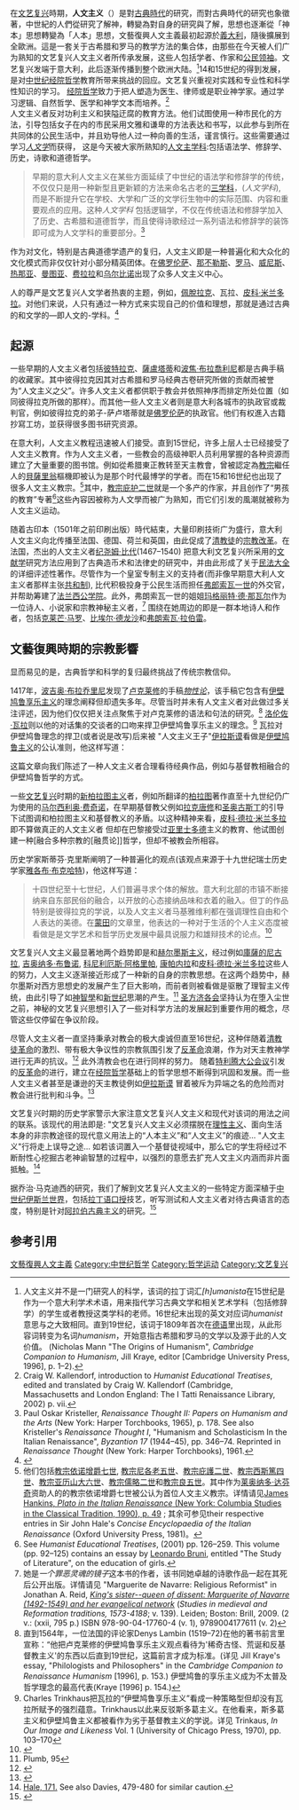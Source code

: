 {{roughtranslation|time=2015-03-07T16:43:57+00:00}}
{{NoteTA
|G1=Popes
}}
{{Humanism}}
在[[文艺复兴|文艺复兴]]時期，'''人文主义'''（{{lang-en|Humanism}}）是對[[古典時代|古典時代]]的研究，而對古典時代的研究也象徵著，中世紀的人們從研究了解神，轉變為對自身的研究與了解，思想也逐漸從「神本」思想轉變為「人本」思想，文藝復興人文主義最初起源於[[義大利|義大利]]，隨後擴展到全歐洲。這是一套关于古希腊和罗马的教学方法的集合体，由那些在今天被人们广为熟知的文艺复兴人文主义者所传承发展，这些人包括学者、作家和[[公民领袖|公民领袖]]。文艺复兴发端于意大利，此后逐渐传播到整个欧洲大陆。<ref>人文主义并不是一门研究人的科学，该词的拉丁词汇''[h]umanista''在15世纪是作为一个意大利学术术语，用来指代学习古典文学和相关艺术学科（包括修辞学）的学生或者教授这类学科的老师。16世纪末出现的英文对应词''humanist''意思与之大致相同。直到19世纪，该词于1809年首次在[[德语中的人文主|德语]]里出现，从此形容词转变为名词''humanism''，开始意指古希腊和罗马的文学以及源于此的人文价值。 (Nicholas Mann "The Origins of Humanism", ''Cambridge Companion to Humanism'', Jill Kraye, editor [Cambridge University Press, 1996], p. 1–2).</ref>14和15世纪的得到发展，是对[[中世纪|中世纪]][[经院哲学|经院哲学]]教育所带来挑战的回应。文艺复兴重视对实践和专业性和科学性知识的学习。 [[经院哲学|经院哲学]]致力于把人塑造为医生、律师或是职业神学家。通过学习逻辑、自然哲学、医学和神学文本而培养。<ref>Craig W. Kallendorf, introduction to ''Humanist Educational Treatises'', edited and translated by Craig W. Kallendorf (Cambridge, Massachusetts and London England: The I Tatti Renaissance Library, 2002) p. vii.</ref><br />

人文主义者反对功利主义和狭隘迂腐的教育方法。他们试图使用一种市民化的方法，引导包括女子在内的市民采用文雅和谦卑的方法表达和书写，以此参与到所在共同体的公民生活中，并且劝导他人过一种向善的生活，谨言慎行。这些需要通过学习''[[人文主义|人文学]]''而获得， 这是今天被大家所熟知的[[人文主学科|人文主学科]]:包括语法学、修辞学、历史，诗歌和道德哲学。<blockquote>早期的意大利人文主义在某些方面延续了中世纪的语法学和修辞学的传统，不仅仅只是用一种新型且更新颖的方法来命名古老的[[三学科|三学科]]，(''人文学科''), 而是不断提升它在学校、大学和广泛的文学衍生物中的实际范围、内容和重要观点的应用。这种''人文学科'' 包括逻辑学，不仅在传统语法和修辞学加入了历史、古希腊和道德哲学，而且使得诗歌经过一系列语法和修辞学的装饰即可成为人文学科的重要部分。<ref>Paul Oskar Kristeller, ''Renaissance Thought II: Papers on Humanism and the Arts'' (New York: Harper Torchbooks, 1965), p. 178. See also Kristeller's ''Renaissance Thought I'', "Humanism and Scholasticism In the Italian Renaissance", ''Byzantion 17'' (1944–45), pp. 346–74. Reprinted in ''Renaissance Thought'' (New York: Harper Torchbooks), 1961.</ref></blockquote> 作为对文化，特别是古典道德学遗产的复归，人文主义即是一种普遍化和大众化的文化模式而非仅仅针对小部分精英团体。在[[佛罗伦萨|佛罗伦萨]]、[[那不勒斯|那不勒斯]]、[[罗马|罗马]]、[[威尼斯|威尼斯]]、[[热那亚|热那亚]]、[[曼图亚|曼图亚]]、[[费拉拉|费拉拉]]和[[乌尔比诺|乌尔比诺]]出现了众多人文主义中心。

人的尊严是文艺复兴人文学者热衷的主题，例如，[[佩脫拉克|佩脫拉克]]、瓦拉、[[皮科·米兰多拉|皮科·米兰多拉]]。对他们来说，人只有通过一种方式来实现自己的价值和理想，那就是通过古典的和文学的—即人文的-学科。<ref>{{cite book | title=文艺复兴时期的思想和艺术 | publisher=东方出版社 | author=保罗·奥斯卡·克里斯特勒 | year=2008 | location=北京 | pages=6 | isbn=978-7-5060-3188-2K}}</ref>

==起源==
一些早期的人文主义者包括[[弗朗切斯科·彼特拉克|彼特拉克]]、[[薩盧塔蒂|薩盧塔蒂]]和[[波焦·布拉喬利尼|波焦·布拉喬利尼]]都是古典手稿的收藏家。其中彼得拉克因其对古希腊和罗马经典古卷研究所做的贡献而被誉为“人文主义之父”。许多人文主义者都供职于教会并依照神序而排定所处位置（如同彼得拉克所做的那样）。而其他一些人文主义者则是意大利各城市的执政官或裁判官，例如彼得拉克的弟子-萨卢塔蒂就是[[佛罗伦萨|佛罗伦萨]]的执政官。他们有权進入古籍抄寫工坊，並获得很多图书研究资源。

在意大利，人文主义教程迅速被人们接受。直到15世纪，许多上层人士已经接受了人文主义教育。作为人文主义者，一些教会的高级神职人员利用掌握的各种资源而建立了大量重要的图书馆。例如從希腊東正教转至天主教會，曾被認定為[[教宗|教宗]]繼任人的[[貝薩里翁|貝薩里翁]]樞機即被认为是那个时代最博学的学者。而在15和16世纪也出现了很多人文主义教宗。<ref>他们包括[[教宗依诺增爵七世|教宗依诺增爵七世]], [[教宗尼各老五世|教宗尼各老五世]]、[[教宗庇護二世|教宗庇護二世]]、[[教宗西斯篤四世|教宗西斯篤四世]]、[[教宗亚历山大六世|教宗亚历山大六世]]、[[教宗儒略二世|教宗儒略二世]]和[[教宗良五世|教宗良五世]]。其中作为[[莱奥纳多·达芬奇|莱奥纳多·达芬奇]]资助人的的教宗依诺增爵七世被公认为首位人文主义教宗。详情请见[http://books.google.com/books?id=BLgfAAAAIAAJ&pg=PA49&dq=renaissance+Humanist+popes&hl=en&ei=lPjAS6DqFYO8lQeqj-ndBA&sa=X&oi=book_result&ct=result&resnum=9&ved=0CFoQ6AEwCDge#v=onepage&q=renaissance%20Humanist%20popes&f=false  James Hankins, ''Plato in the Italian Renaissance'' (New York: Columbia Studies in the Classical Tradition, 1990), p. 49] {{Wayback|url=http://books.google.com/books?id=BLgfAAAAIAAJ&pg=PA49&dq=renaissance+Humanist+popes&hl=en&ei=lPjAS6DqFYO8lQeqj-ndBA&sa=X&oi=book_result&ct=result&resnum=9&ved=0CFoQ6AEwCDge#v=onepage&q=renaissance%20Humanist%20popes&f=false |date=20140414130632 }}; 其余可参见their respective entries in Sir John Hale's ''Concise Encyclopaedia of the Italian Renaissance'' (Oxford University Press, 1981)。</ref>其中，[[教宗庇护二世|教宗庇护二世]]就是一个多产的作家，并且创作了“男孩的教育”专著<ref>See ''Humanist Educational Treatises'', (2001) pp. 126–259. This volume (pp. 92–125) contains an essay by [[Leonardo_Bruni|Leonardo Bruni]], entitled "The Study of Literature", on the education of girls.</ref>这些內容因被称为人文學而被广为熟知，而它们引发的風潮就被称为人文主义运动。

随着古印本（1501年之前印刷出版）時代結束，大量印刷技術广为盛行，意大利人文主义向北传播至法国、德国、荷兰和英国，由此促成了[[清教徒|清教徒]]的[[宗教改革|宗教改革]]。在法国，杰出的人文主义者[[纪尧姆·比代|纪尧姆·比代]](1467–1540) 把意大利文艺复兴所采用的[[文献学|文献学]]研究方法应用到了古典造币术和法律史的研究中，并由此形成了关于[[民法大全|民法大全]]的详细评述性著作。尽管作为一个皇室专制主义的支持者(而非像早期意大利人文主义者那样主张[[共和制|共和制]]), 比代积极投身于公民生活而担任[[弗朗索瓦一世_(法兰西)|弗郎索瓦一世]]的外交官，并帮助筹建了[[法兰西公学院|法兰西公学院]]。此外，弗朗索瓦一世的姐姐[[玛格丽特·德·那瓦尔|玛格丽特·德·那瓦尔]]作为一位诗人、小说家和宗教神秘主义者，<ref>她是''一个罪恶灵魂的镜子''这本书的作者，该书同她卓越的诗歌作品一起在其死后公开出版。详情请见 "Marguerite de Navarre: Religious Reformist" in Jonathan A. Reid, [http://www.brill.nl/print.aspx?partid=210&pid=18212   ''King's sister--queen of dissent: Marguerite of Navarre (1492-1549) and her evangelical network''] {{webarchive|url=https://web.archive.org/web/20101213230225/http://www.brill.nl/print.aspx?partid=210&pid=18212 |date=2010-12-13 }} (''Studies in medieval and Reformation traditions, 1573-4188''; v. 139). Leiden; Boston: Brill, 2009. (2 v.: (xxii, 795 p.) ISBN 978-90-04-17760-4 (v. 1), 9789004177611 (v. 2)</ref> 围绕在她周边的即是一群本地诗人和作者，包括[[克莱芒·马罗|克莱芒·马罗]]、[[比埃尔·德龙沙|比埃尔·德龙沙]]和[[弗朗索瓦·拉伯雷|弗朗索瓦·拉伯雷]]。

==文藝復興時期的宗教影響==
{{quote|这里，人感受不到超自然的力量压在人心之上所要求人的敬意和虔诚。人文主义者们把包括能力、天赋、忧愁、问题和可能性在内的独特特质一起作为人类兴趣的中心。据说这些中世纪的思想者们不断进行着哲学思考，并依靠新的研究成果来不断提升，他们敢于站起来并得到完满的地位。<ref>{{cite encyclopedia|title=Humanism|encyclopedia=[[The_Cambridge_Dictionary_of_Philosophy|The Cambridge Dictionary of Philosophy]], Second Edition|publisher=Cambridge University Press|year=1999}} p.397 quotation: {{quotation|这些大胆发掘支持古典著作研究复兴的人文主义者对文艺复兴学术的发展产生了深远影响。}}</ref>}}

显而易见的是，古典哲学和科学的复归最终挑战了传统宗教信仰。

1417年，[[波焦·布拉喬利尼|波吉奥·布拉乔里尼]]发现了[[卢克莱修|卢克莱修]]的手稿''[[物性论|物性论]]''，该手稿它包含有[[伊壁鸠鲁|伊壁鸠鲁]][[享乐主义|享乐主义]]的理念阐释但却遗失多年。尽管当时并未有人文主义者对此做过多关注评述，因为他们仅仅把关注点聚焦于对卢克莱修的语法和句法的研究。<ref>直到1564年，一位法国的评论家Denys Lambin (1519–72)在他的著书前言里宣称：“他把卢克莱修的伊壁鸠鲁享乐主义观点看待为'稀奇古怪、荒诞和反基督教主义'的东西以后直到19世纪，这篇前言才成为标准。(详见 Jill Kraye's essay, "Philologists and Philosophers" in the ''Cambridge Companion to Renaissance Humanism'' [1996], p. 153.) 伊壁鸠鲁的享乐主义成为不太普及哲学理念的最高代表(Kraye [1996] p. 154.)</ref> [[洛伦佐·瓦拉|洛伦佐·瓦拉]]则以他的对话集的交谈者的口吻来捍卫伊壁鸠鲁享乐主义的理念。<ref>Charles Trinkhaus把瓦拉的“伊壁鸠鲁享乐主义”看成一种策略型但却没有瓦拉所赋予的强烈蕴意。Trinkhaus以此来反驳斯多葛主义。在他看来，斯多葛主义和伊壁鸠鲁主义都被看作为劣于基督教主义的学说。详见 Trinkaus, ''In Our Image and Likeness'' Vol. 1 (University of Chicago Press, 1970), pp. 103–170</ref> 瓦拉对伊壁鸠鲁理念的捍卫(或者说是改写)后来被 "人文主义王子"[[伊拉斯谟|伊拉斯谟]]看做是[[伊壁鸠鲁学派|伊壁鸠鲁主义]]的公认准则，他这样写道：

{{quote|如果人们享乐地生活即被称为[[伊壁鸠鲁学派|伊壁鸠鲁主义]]，那么没有比虔诚地信仰上帝更称作[[伊壁鸠鲁学派|伊壁鸠鲁主义]]的了。如果这个概念容易产生误导的话，没有比基督教哲学更加配的上称为伊壁鸠鲁之名了。在希腊语里，''伊壁鸠鲁''意思为"帮助者"。当自然律被良心所主宰、[[摩西律法|摩西律法]]被煽动性言论而非用来治疗伤病、撒旦通知恐怖的黑暗世界，毁灭人类以此犯下滔天大错。因此那些以无知愚蠢的方式讨论基督教悲伤和郁闷的人格特质，呼唤我们遵循生活在一种惨淡无趣的生活方式。但与此相反，伊壁鸠鲁向我们展示了一种愉悦的生活方式，探寻一种快乐的真谛。(Erasmus 549)}}

这篇文章向我们陈述了一种人文主义者合理看待经典作品，例如与基督教相融合的伊壁鸠鲁哲学的方式。

一些[[文艺复兴|文艺复兴]]时期的[[新柏拉图主义|新柏拉图主义]]者，例如所翻译的[[柏拉图|柏拉图]]著作直至十九世纪仍广为使用的[[马尔西利奥·费奇诺|马尔西利奥·费奇诺]]，在早期基督教父例如[[拉克坦提烏斯|拉克唐修]]和[[圣奥古斯丁|圣奥古斯丁]]的引导下试图调和柏拉图主义和基督教义的矛盾。以这种精神来看，[[皮科·德拉·米兰多拉|皮科·德拉·米兰多拉]]即不算做真正的人文主义者{{clarify|date=November 2013}} 但却在巴黎接受过[[亚里士多德|亚里士多德]]主义的教育、他试图创建一种[融合多种宗教的[融贯论]]哲学，但却不被教会所相容。

历史学家斯蒂芬·克里斯阐明了一种普遍化的观点(该观点来源于十九世纪瑞士历史学家[[雅各布·布克哈特|雅各布·布克哈特]])，他这样写道：<blockquote>十四世纪至十七世纪，人们普遍寻求个体的解放。意大利北部的市镇不断接纳来自东部民俗的融合，以开放的心态接纳品味和衣着的融入。但丁的作品特别是彼得拉克的学说，以及人文主义者马基雅维利都在强调理性自由和个人表达的美德。在[[蒙田|蒙田]]的文章里，他表达的一种对于生活的个人主义态度被看做是是文学艺术和哲学历史发展中最具说服力和雄辩技术的论点。<ref>{{cite web|last=Kreis|first=Steven|title=Renaissance Humanism|year=2008|url=http://www.historyguide.org/intellect/humanism.html|accessdate=2009-03-03|archive-date=2001-10-04|archive-url=https://web.archive.org/web/20011004170247/http://www.historyguide.org/intellect/humanism.html|dead-url=no}}</ref></blockquote>
文艺复兴人文主义最显著地两个趋势即是{{Tsl|en|Platonism in the Renaissance||文艺复兴的新柏拉图主义}}和[[赫尔墨斯主义|赫尔墨斯主义]]，经过例如[[庫薩的尼古拉|庫薩的尼古拉]], [[焦爾達諾·布魯諾|吉奥纳多·布鲁诺]], [[阿格里帕·馮·內特斯海姆|科尼利厄斯·阿格里帕]], [[托馬索·康帕內拉|康帕内拉]]和[[喬瓦尼·皮科·德拉·米蘭多拉|皮科·德拉·米兰多拉]]这些人的努力，人文主义逐渐接近形成了一种新的自身的宗教思想。在这两个趋势中，赫尔墨斯对西方思想史的发展产生了巨大影响，而前者则被看做是驱散了理智主义传统，由此引导了{{Tsl|en|Western esotericism||西方密意主义}}如[[神智學|神智學]]和[[新世纪|新世纪]]思潮的产生。<ref>Plumb, 95</ref> [[圣方济各会|圣方济各会]]坚持认为在堕入尘世之前，神秘的文艺复兴思想引入了一些对科学方法的发展起到重要作用的概念，尽管这些仅停留在争议阶段。

尽管人文主义者一直坚持秉承对教会的极大虔诚但直至16世纪，这种伴随着[[清教徒革命|清教徒革命]]的激烈、带有极大争议性的宗教氛围引发了[[反革命|反革命]]浪潮，作为对天主教神学进行无声的抗议。<ref>{{cite web|title=Rome Reborn: The Vatican Library & Renaissance Culture: Humanism|publisher=The Library of Congress|url=http://www.loc.gov/exhibits/vatican/humanism.html|date=2002-07-01|accessdate=2009-03-03|archive-date=2009-02-28|archive-url=https://web.archive.org/web/20090228032126/http://www.loc.gov/exhibits/vatican/humanism.html|dead-url=no}}</ref> 此外清教会也在进行同样的努力。
随着[[特倫托會議|特利腾大公会议]]引发的[[反革命|反革命]]的进行，建立在[[经院哲学|经院哲学]]基础上的哲学思想不断得到巩固和发展。而一些人文主义者甚至是谦逊的天主教徒例如[[伊拉斯谟|伊拉斯谟]] 冒着被斥为异端之名的危险而对教会进行批判和斗争。<ref>{{cite encyclopedia|title=Humanism|encyclopedia=Encyclopedic Dictionary of Religion|volume=F-N|pages=1733|publisher=Corpus Publications|year=1979|isbn=0-9602572-1-7}}</ref>

文艺复兴时期的历史学家{{Tsl|en|John Rigby Hale||约翰·比格尔·黑尔}}警示大家注意文艺复兴人文主义和现代对该词的用法之间的联系。该现代的用法即是: "文艺复兴人文主义必须摆脱在[[理性主义|理性主义]]、面向生活本身的非宗教途径的现代意义用法上的“人本主义”和“人文主义”的痕迹... "人文主义"行将走上误导之途... 如若该词置入一个基督徒视域中，那么它的学生将经过不断耐性心挖掘古老神谕智慧的过程中，以强烈的意愿去扩充人文主义内涵而非片面抵触。<ref>[http://books.google.co.uk/books?id=dJc3cOUVIYMC&q=contradict#search_anchor Hale, 171.] {{Wayback|url=http://books.google.co.uk/books?id=dJc3cOUVIYMC&q=contradict#search_anchor |date=20140416184031 }} See also Davies, 479-480 for similar caution.</ref>

据乔治·马克迪西的研究，我们了解到文艺复兴人文主义的一些特定方面深植于[[中世纪伊斯兰世界|中世纪伊斯兰世界]]，包括[[拉丁语|拉丁语]][[口授|口授]]技艺，听写测试和人文主义者对待古典语言的态度，特别是针对[[阿拉伯古典主义|阿拉伯古典主义]]的研究。<ref>{{Cite journal|last=Makdisi|first=George|title=Scholasticism and Humanism in Classical Islam and the Christian West|journal=Journal of the American Oriental Society|volume=109|issue=2|date=April–June 1989|pages=175–182|doi=10.2307/604423|publisher=American Oriental Society|jstor=604423}}</ref>

== 参考引用 ==
{{reflist}}
{{中世紀}}
[[Category:文藝復興人文主義|]]
[[Category:中世纪哲学|Category:中世纪哲学]]
[[Category:哲学运动|Category:哲学运动]]
[[Category:文艺复兴|Category:文艺复兴]]